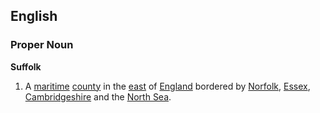 ==English==
===Proper Noun===
'''Suffolk'''
{{wikipedia}}
# A [[maritime]] [[county]] in the [[east]] of [[England]] bordered by [[Norfolk]], [[Essex]], [[Cambridgeshire]] and the [[North Sea]].
